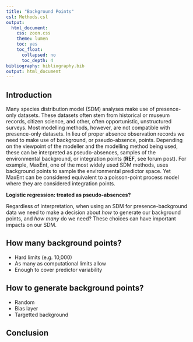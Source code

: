 ```yaml
---
title: "Background Points"
csl: Methods.csl
output:
  html_document:
    css: zoon.css
    theme: lumen
    toc: yes
    toc_float:
      collapsed: no
      toc_depth: 4
bibliography: bibliography.bib
output: html_document
---
```


## Introduction

Many species distribution model (SDM) analyses make use of presence-only datasets. These datasets often stem from historical or museum records, citizen science, and other, often opportunistic, unstructured surveys. Most modelling methods, however, are not compatible with presence-only datasets. In lieu of proper absence observation records we need to make use of background, or pseudo-absence, points. Depending on the viewpoint of the modeller and the modelling method being used, these can be interpreted as pseudo-absences, samples of the environmental background, or integration points (**REF**, see forum post). For example, MaxEnt, one of the most widely used SDM methods, uses background points to sample the environmental predictor space. Yet MaxEnt can be considered equivalent to a poisson-point process model where they are considered integration points.

**Logistic regression: treated as pseudo-absences?**

Regardless of interpretation, when using an SDM for presence-background data we need to make a decision about *how* to generate our background points, and *how many* do we need? These choices can have important impacts on our SDM.

## How many background points?

+ Hard limits (e.g. 10,000)
+ As many as computational limits allow
+ Enough to cover predictor variability

## How to generate background points?

+ Random
+ Bias layer
+ Targetted background

## Conclusion
